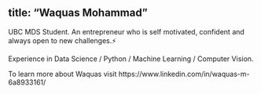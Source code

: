 
title: "Waquas Mohammad"
---

UBC MDS Student.
An entrepreneur who is self motivated, confident and always open to new challenges.⚡

Experience in Data Science / Python / Machine Learning / Computer Vision.

To learn more about Waquas visit https://www.linkedin.com/in/waquas-m-6a8933161/ 
